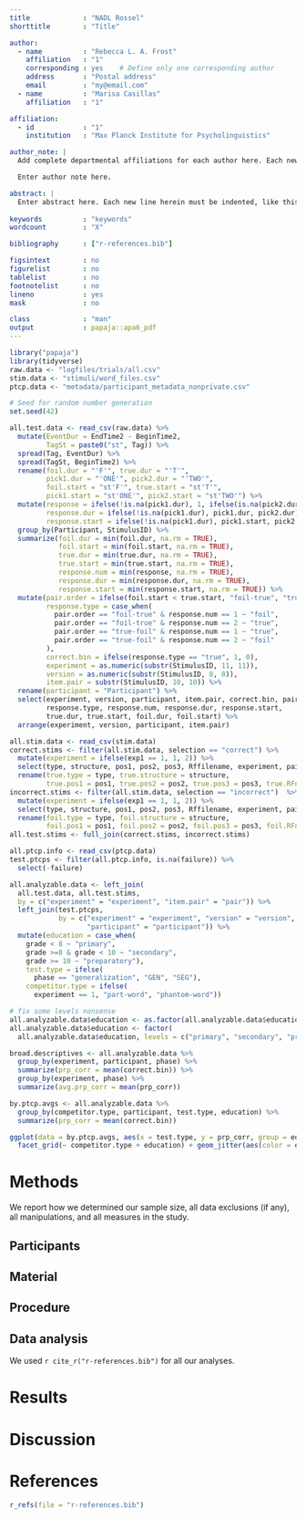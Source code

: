 ```yaml
---
title             : "NADL Rossel"
shorttitle        : "Title"

author: 
  - name          : "Rebecca L. A. Frost"
    affiliation   : "1"
    corresponding : yes    # Define only one corresponding author
    address       : "Postal address"
    email         : "my@email.com"
  - name          : "Marisa Casillas"
    affiliation   : "1"

affiliation:
  - id            : "1"
    institution   : "Max Planck Institute for Psycholinguistics"

author_note: |
  Add complete departmental affiliations for each author here. Each new line herein must be indented, like this line.

  Enter author note here.

abstract: |
  Enter abstract here. Each new line herein must be indented, like this line.
  
keywords          : "keywords"
wordcount         : "X"

bibliography      : ["r-references.bib"]

figsintext        : no
figurelist        : no
tablelist         : no
footnotelist      : no
lineno            : yes
mask              : no

class             : "man"
output            : papaja::apa6_pdf
---
```


```r
library("papaja")
library(tidyverse)
raw.data <- "logfiles/trials/all.csv"
stim.data <- "stimuli/word_files.csv"
ptcp.data <- "metadata/participant_metadata_nonprivate.csv"
```

```r
# Seed for random number generation
set.seed(42)
```


```r
all.test.data <- read_csv(raw.data) %>%
  mutate(EventDur = EndTime2 - BeginTime2,
         TagSt = paste0("st", Tag)) %>%
  spread(Tag, EventDur) %>%
  spread(TagSt, BeginTime2) %>%
  rename(foil.dur = "'F'", true.dur = "'T'",
         pick1.dur = "'ONE'", pick2.dur = "'TWO'",
         foil.start = "st'F'", true.start = "st'T'",
         pick1.start = "st'ONE'", pick2.start = "st'TWO'") %>%
  mutate(response = ifelse(!is.na(pick1.dur), 1, ifelse(is.na(pick2.dur), NA, 2)),
         response.dur = ifelse(!is.na(pick1.dur), pick1.dur, pick2.dur),
         response.start = ifelse(!is.na(pick1.dur), pick1.start, pick2.start)) %>%
  group_by(Participant, StimulusID) %>%
  summarize(foil.dur = min(foil.dur, na.rm = TRUE),
            foil.start = min(foil.start, na.rm = TRUE),
            true.dur = min(true.dur, na.rm = TRUE),
            true.start = min(true.start, na.rm = TRUE),
            response.num = min(response, na.rm = TRUE),
            response.dur = min(response.dur, na.rm = TRUE),
            response.start = min(response.start, na.rm = TRUE)) %>%
  mutate(pair.order = ifelse(foil.start < true.start, "foil-true", "true-foil"),
         response.type = case_when(
           pair.order == "foil-true" & response.num == 1 ~ "foil",
           pair.order == "foil-true" & response.num == 2 ~ "true",
           pair.order == "true-foil" & response.num == 1 ~ "true",
           pair.order == "true-foil" & response.num == 2 ~ "foil"
         ),
         correct.bin = ifelse(response.type == "true", 1, 0),
         experiment = as.numeric(substr(StimulusID, 11, 11)),
         version = as.numeric(substr(StimulusID, 8, 8)),
         item.pair = substr(StimulusID, 10, 10)) %>%
  rename(participant = "Participant") %>%
  select(experiment, version, participant, item.pair, correct.bin, pair.order,
         response.type, response.num, response.dur, response.start,
         true.dur, true.start, foil.dur, foil.start) %>%
  arrange(experiment, version, participant, item.pair)

all.stim.data <- read_csv(stim.data)
correct.stims <- filter(all.stim.data, selection == "correct") %>%
  mutate(experiment = ifelse(exp1 == 1, 1, 2)) %>%
  select(type, structure, pos1, pos2, pos3, Rffilename, experiment, pair, phase) %>%
  rename(true.type = type, true.structure = structure,
         true.pos1 = pos1, true.pos2 = pos2, true.pos3 = pos3, true.RFname = Rffilename)
incorrect.stims <- filter(all.stim.data, selection == "incorrect")  %>%
  mutate(experiment = ifelse(exp1 == 1, 1, 2)) %>%
  select(type, structure, pos1, pos2, pos3, Rffilename, experiment, pair) %>%
  rename(foil.type = type, foil.structure = structure,
         foil.pos1 = pos1, foil.pos2 = pos2, foil.pos3 = pos3, foil.RFname = Rffilename)
all.test.stims <- full_join(correct.stims, incorrect.stims)

all.ptcp.info <- read_csv(ptcp.data) 
test.ptcps <- filter(all.ptcp.info, is.na(failure)) %>%
  select(-failure)

all.analyzable.data <- left_join(
  all.test.data, all.test.stims,
  by = c("experiment" = "experiment", "item.pair" = "pair")) %>%
  left_join(test.ptcps,
            by = c("experiment" = "experiment", "version" = "version",
                   "participant" = "participant")) %>%
  mutate(education = case_when(
    grade < 8 ~ "primary",
    grade >=8 & grade < 10 ~ "secondary",
    grade >= 10 ~ "preparatory"),
    test.type = ifelse(
      phase == "generalization", "GEN", "SEG"),
    competitor.type = ifelse(
      experiment == 1, "part-word", "phantom-word"))

# fix some levels nonsense
all.analyzable.data$education <- as.factor(all.analyzable.data$education)
all.analyzable.data$education <- factor(
  all.analyzable.data$education, levels = c("primary", "secondary", "preparatory"))

broad.descriptives <- all.analyzable.data %>%
  group_by(experiment, participant, phase) %>%
  summarize(prp_corr = mean(correct.bin)) %>%
  group_by(experiment, phase) %>%
  summarize(avg.prp_corr = mean(prp_corr))

by.ptcp.avgs <- all.analyzable.data %>%
  group_by(competitor.type, participant, test.type, education) %>%
  summarize(prp_corr = mean(correct.bin))

ggplot(data = by.ptcp.avgs, aes(x = test.type, y = prp_corr, group = education)) +
  facet_grid(~ competitor.type + education) + geom_jitter(aes(color = education)) + geom_path(aes(color = education)) + geom_hline(yintercept = 0.5)

```

# Methods
We report how we determined our sample size, all data exclusions (if any), all manipulations, and all measures in the study. <!-- 21-word solution (Simmons, Nelson & Simonsohn, 2012; retrieved from http://ssrn.com/abstract=2160588) -->

## Participants

## Material

## Procedure

## Data analysis
We used `r cite_r("r-references.bib")` for all our analyses.


# Results

# Discussion


\newpage

# References
```r
r_refs(file = "r-references.bib")
```

\begingroup
\setlength{\parindent}{-0.5in}
\setlength{\leftskip}{0.5in}

<div id = "refs"></div>
\endgroup
